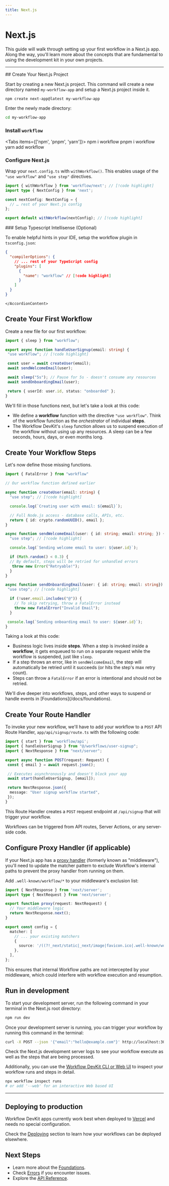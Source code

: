 ```yaml
---
title: Next.js
---
```


# Next.js

This guide will walk through setting up your first workflow in a Next.js app. Along the way, you'll learn more about the concepts that are fundamental to using the development kit in your own projects.

---

<Steps>

<Step>
## Create Your Next.js Project

Start by creating a new Next.js project. This command will create a new directory named `my-workflow-app` and setup a Next.js project inside it.

```bash
npm create next-app@latest my-workflow-app
```

Enter the newly made directory:

```bash
cd my-workflow-app
```

### Install `workflow`

<Tabs items={['npm', 'pnpm', 'yarn']}>
  <Tab value="npm">
    <CodeBlock>
        npm i workflow
    </CodeBlock>
  </Tab>
  <Tab value="pnpm">
    <CodeBlock>
        pnpm i workflow
    </CodeBlock>
  </Tab>
  <Tab value="yarn">
    <CodeBlock>
        yarn add workflow
    </CodeBlock>
  </Tab>
</Tabs>

### Configure Next.js

Wrap your `next.config.ts` with `withWorkflow()`. This enables usage of the `"use workflow"` and `"use step"` directives.

```typescript title="next.config.ts" lineNumbers
import { withWorkflow } from 'workflow/next'; // [!code highlight]
import type { NextConfig } from 'next';

const nextConfig: NextConfig = {
  // … rest of your Next.js config
};

export default withWorkflow(nextConfig); // [!code highlight]
```

<Accordion type="single" collapsible>
  <AccordionItem value="typescript-intellisense" className="[&_h3]:my-0">
    <AccordionTrigger className="text-sm">
      ### Setup Typescript Intellisense (Optional)
    </AccordionTrigger>
    <AccordionContent className="[&_p]:my-2">

To enable helpful hints in your IDE, setup the workflow plugin in `tsconfig.json`:

```json title="tsconfig.json" lineNumbers
{
  "compilerOptions": {
    // ... rest of your TypeScript config
    "plugins": [
      {
        "name": "workflow" // [!code highlight]
      }
    ]
  }
}
```

    </AccordionContent>
  </AccordionItem>
</Accordion>

</Step>

<Step>

## Create Your First Workflow

Create a new file for our first workflow:

```typescript title="workflows/user-signup.ts" lineNumbers
import { sleep } from "workflow";

export async function handleUserSignup(email: string) {
 "use workflow"; // [!code highlight]

 const user = await createUser(email);
 await sendWelcomeEmail(user);

 await sleep("5s"); // Pause for 5s - doesn't consume any resources
 await sendOnboardingEmail(user);

 return { userId: user.id, status: "onboarded" };
}

```

We'll fill in those functions next, but let's take a look at this code:

* We define a **workflow** function with the directive `"use workflow"`. Think of the workflow function as the _orchestrator_ of individual **steps**.
* The Workflow DevKit's `sleep` function allows us to suspend execution of the workflow without using up any resources. A sleep can be a few seconds, hours, days, or even months long.

## Create Your Workflow Steps

Let's now define those missing functions.

```typescript title="workflows/user-signup.ts" lineNumbers
import { FatalError } from "workflow"

// Our workflow function defined earlier

async function createUser(email: string) {
  "use step"; // [!code highlight]

  console.log(`Creating user with email: ${email}`);

  // Full Node.js access - database calls, APIs, etc.
  return { id: crypto.randomUUID(), email };
}

async function sendWelcomeEmail(user: { id: string; email: string; }) {
  "use step"; // [!code highlight]

  console.log(`Sending welcome email to user: ${user.id}`);

  if (Math.random() < 0.3) {
  // By default, steps will be retried for unhandled errors
   throw new Error("Retryable!");
  }
}

async function sendOnboardingEmail(user: { id: string; email: string}) {
 "use step"; // [!code highlight]

  if (!user.email.includes("@")) {
    // To skip retrying, throw a FatalError instead
    throw new FatalError("Invalid Email");
  }

 console.log(`Sending onboarding email to user: ${user.id}`);
}
```

Taking a look at this code:

* Business logic lives inside **steps**. When a step is invoked inside a **workflow**, it gets enqueued to run on a separate request while the workflow is suspended, just like `sleep`.
* If a step throws an error, like in `sendWelcomeEmail`, the step will automatically be retried until it succeeds (or hits the step's max retry count).
* Steps can throw a `FatalError` if an error is intentional and should not be retried.

<Callout>
We'll dive deeper into workflows, steps, and other ways to suspend or handle events in [Foundations](/docs/foundations).
</Callout>

</Step>

<Step>

## Create Your Route Handler

To invoke your new workflow, we'll have to add your workflow to a `POST` API Route Handler, `app/api/signup/route.ts` with the following code:

```typescript title="app/api/signup/route.ts"
import { start } from 'workflow/api';
import { handleUserSignup } from "@/workflows/user-signup";
import { NextResponse } from "next/server";

export async function POST(request: Request) {
 const { email } = await request.json();

 // Executes asynchronously and doesn't block your app
 await start(handleUserSignup, [email]);

 return NextResponse.json({
  message: "User signup workflow started",
 });
}
```

This Route Handler creates a `POST` request endpoint at `/api/signup` that will trigger your workflow.

<Callout>
Workflows can be triggered from API routes, Server Actions, or any server-side code.
</Callout>

</Step>

<Step>

## Configure Proxy Handler (if applicable)

If your Next.js app has a [proxy handler](https://nextjs.org/docs/app/api-reference/file-conventions/proxy)
(formerly known as "middleware"), you'll need to update the matcher pattern to exclude Workflow's
internal paths to prevent the proxy handler from running on them.

Add `.well-known/workflow/*` to your middleware's exclusion list:

```typescript title="proxy.ts" lineNumbers
import { NextResponse } from 'next/server';
import type { NextRequest } from 'next/server';

export function proxy(request: NextRequest) {
  // Your middleware logic
  return NextResponse.next();
}

export const config = {
  matcher: [
    // ... your existing matchers
    {
      source: '/((?!_next/static|_next/image|favicon.ico|.well-known/workflow/.*)', // [!code highlight]
    },
  ],
};
```

This ensures that internal Workflow paths are not intercepted by your middleware, which could interfere with workflow execution and resumption.

</Step>

</Steps>

## Run in development

To start your development server, run the following command in your terminal in the Next.js root directory:

```bash
npm run dev
```

Once your development server is running, you can trigger your workflow by running this command in the terminal:

```bash
curl -X POST --json '{"email":"hello@example.com"}' http://localhost:3000/api/signup
```

Check the Next.js development server logs to see your workflow execute as well as the steps that are being processed.

Additionally, you can use the [Workflow DevKit CLI or Web UI](/docs/observability) to inspect your workflow runs and steps in detail.

```bash
npx workflow inspect runs
# or add '--web' for an interactive Web based UI
```

---

## Deploying to production

Workflow DevKit apps currently work best when deployed to [Vercel](https://vercel.com/home) and needs no special configuration.

Check the [Deploying](/docs/deploying) section to learn how your workflows can be deployed elsewhere.

## Next Steps

* Learn more about the [Foundations](/docs/foundations).
* Check [Errors](/docs/errors) if you encounter issues.
* Explore the [API Reference](/docs/api-reference).
